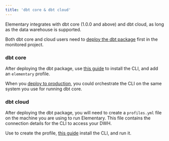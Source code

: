 ```yaml
---
title: 'dbt core & dbt cloud'
---
```



Elementary integrates with dbt core (1.0.0 and above) and dbt cloud, as long as the data warehouse is supported.

Both dbt core and cloud users need to [deploy the dbt package](../quickstart) first in the monitored project. 

### dbt core

After deploying the dbt package, use [this guide](../quickstart-cli) to install the CLI, and add an `elementary` profile.

When you [deploy to production](../deployment-and-configuration/elementary-in-production), you could orchestrate the CLI on the same system you use for running dbt core.

### dbt cloud

After deploying the dbt package, you will need to create a `profiles.yml` file on the machine you are using to run Elementary.
This file contains the connection details for the CLI to access your DWH.

Use to create the profile, [this guide](../quickstart-cli) install the CLI, and run it.

<ConnectionProfile />

<ProfilePermissions />

